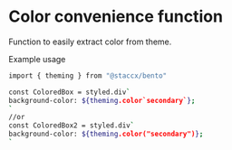 
<Meta title="Styling|/Convenience/Color" component={color}/>

# Color convenience function
Function to easily extract color from theme.

Example usage
```bash
import { theming } from "@staccx/bento"

const ColoredBox = styled.div`
background-color: ${theming.color`secondary`};
`
//or
const ColoredBox2 = styled.div`
background-color: ${theming.color("secondary")};
`
```
